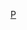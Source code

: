 {{Catnav|頁面分類|...|墨西哥體育|墨西哥足球|效力墨西哥球會的球員}}
{{Catnav|頁面分類|...|各國足球|墨西哥足球|效力墨西哥球會的球員}}

[[Category:效力墨西哥球會的球員|P]]